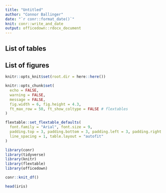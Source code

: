 ```yaml
---
title: "Untitled"
author: "Connor Ballinger"
date: "`r conr::format_date()`"
knit: conr::write_and_date
output: officedown::rdocx_document
---
```


## List of tables

<!---BLOCK_TOC{seq_id: 'tab'}--->

## List of figures

<!---BLOCK_TOC{seq_id: 'fig'}--->

```r
knitr::opts_knit$set(root.dir = here::here())

knitr::opts_chunk$set(
  echo = FALSE, 
  warning = FALSE,
  message = FALSE,
  fig.width = 6, fig.height = 4.3, 
  ft_max_row = 50, ft_show_coltype = FALSE # flextables
)

flextable::set_flextable_defaults(
  font.family = "Arial", font.size = 9,
  padding.top = 3, padding.bottom = 3, padding.left = 3, padding.right = 3,
  line_spacing = 1, table.layout = "autofit"
)

library(conr)
library(tidyverse)
library(knitr)
library(flextable)
library(officedown)

conr::knit_df()
```

```r
head(iris)
```

